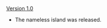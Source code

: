 {{Change History/Header}}
<!--[[Version 2.6]]
* The Ruin Guard was re-added to the nameless island.
----
'''Version ?'''
* The Ruin Guard was removed from the nameless island. Previously, it respawned daily on either side of the island.
----
-->[[Version 1.0]]
* The nameless island was released.